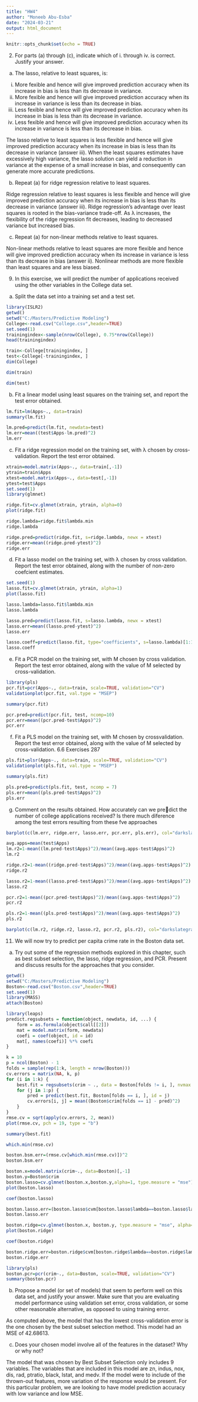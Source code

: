 ---
title: "HW4"
author: "Moneeb Abu-Esba"
date: "2024-03-21"
output: html_document
---

```{r setup, include=FALSE}
knitr::opts_chunk$set(echo = TRUE)
```

2. For parts (a) through (c), indicate which of i. through iv. is correct. Justify your answer.
(a) The lasso, relative to least squares, is:
i. More fexible and hence will give improved prediction accuracy when its increase in bias is less than its decrease in variance.
ii. More fexible and hence will give improved prediction accuracy when its increase in variance is less than its decrease in bias.
iii. Less fexible and hence will give improved prediction accuracy when its increase in bias is less than its decrease in variance.
iv. Less fexible and hence will give improved prediction accuracy when its increase in variance is less than its decrease in bias.

The lasso relative to least squares is less flexible and hence will give improved prediction accuracy when its increase in bias is less than its decrease in variance (answer iii). When the least squares estimates have excessively high variance, the lasso solution can yield a reduction in variance at the expense of a small increase in bias, and consequently can generate more accurate predictions.

(b) Repeat (a) for ridge regression relative to least squares.

Ridge regression relative to least squares is less flexible and hence will give improved prediction accuracy when its increase in bias is less than its decrease in variance (answer iii). Ridge regression’s advantage over least squares is rooted in the bias-variance trade-off. As λ increases, the flexibility of the ridge regression fit decreases, leading to decreased variance but increased bias.

(c) Repeat (a) for non-linear methods relative to least squares.

Non-linear methods relative to least squares are more flexible and hence will give improved prediction accuracy when its increase in variance is less than its decrease in bias (answer ii). Nonlinear methods are more flexible than least squares and are less biased.

9. In this exercise, we will predict the number of applications received using the other variables in the College data set.
(a) Split the data set into a training set and a test set.

```{r}
library(ISLR2)
getwd()
setwd("C:/Masters/Predictive Modeling")
College<-read.csv("College.csv",header=TRUE)
set.seed(1) 
trainingindex<-sample(nrow(College), 0.75*nrow(College))
head(trainingindex)
```

```{r}
train<-College[trainingindex, ]
test<-College[-trainingindex, ]
dim(College)
```
```{r}
dim(train)
```
```{r}
dim(test)
```

(b) Fit a linear model using least squares on the training set, and report the test error obtained.

```{r}
lm.fit=lm(Apps~., data=train)
summary(lm.fit)
```
```{r}
lm.pred=predict(lm.fit, newdata=test)
lm.err=mean((test$Apps-lm.pred)^2)
lm.err

```


(c) Fit a ridge regression model on the training set, with λ chosen by cross-validation. Report the test error obtained.

```{r}
xtrain=model.matrix(Apps~., data=train[,-1])
ytrain=train$Apps
xtest=model.matrix(Apps~., data=test[,-1])
ytest=test$Apps
set.seed(1)
library(glmnet)
```
```{r}
ridge.fit=cv.glmnet(xtrain, ytrain, alpha=0)
plot(ridge.fit)
```
```{r}
ridge.lambda=ridge.fit$lambda.min
ridge.lambda
```

```{r}
ridge.pred=predict(ridge.fit, s=ridge.lambda, newx = xtest)
ridge.err=mean((ridge.pred-ytest)^2)
ridge.err
```


(d) Fit a lasso model on the training set, with λ chosen by cross validation. Report the test error obtained, along with the number of non-zero coefcient estimates.

```{r}
set.seed(1)
lasso.fit=cv.glmnet(xtrain, ytrain, alpha=1)
plot(lasso.fit)
```
```{r}
lasso.lambda=lasso.fit$lambda.min
lasso.lambda
```
```{r}
lasso.pred=predict(lasso.fit, s=lasso.lambda, newx = xtest)
lasso.err=mean((lasso.pred-ytest)^2)
lasso.err
```
```{r}
lasso.coeff=predict(lasso.fit, type="coefficients", s=lasso.lambda)[1:18,]
lasso.coeff
```

(e) Fit a PCR model on the training set, with M chosen by cross validation. Report the test error obtained, along with the value of M selected by cross-validation.

```{r}
library(pls)
pcr.fit=pcr(Apps~., data=train, scale=TRUE, validation="CV")
validationplot(pcr.fit, val.type = "MSEP")
```
```{r}
summary(pcr.fit)
```
```{r}
pcr.pred=predict(pcr.fit, test, ncomp=10)
pcr.err=mean((pcr.pred-test$Apps)^2)
pcr.err
```


(f) Fit a PLS model on the training set, with M chosen by crossvalidation. Report the test error obtained, along with the value of M selected by cross-validation. 6.6 Exercises 287
```{r}
pls.fit=plsr(Apps~., data=train, scale=TRUE, validation="CV")
validationplot(pls.fit, val.type = "MSEP")
```
```{r}
summary(pls.fit)

```

```{r}
pls.pred=predict(pls.fit, test, ncomp = 7)
pls.err=mean((pls.pred-test$Apps)^2)
pls.err
```



(g) Comment on the results obtained. How accurately can we predict the number of college applications received? Is there much diference among the test errors resulting from these fve approaches
```{r}
barplot(c(lm.err, ridge.err, lasso.err, pcr.err, pls.err), col="darkslategray1", xlab="Regression Methods", ylab="Test Error", main="Test Errors for All Methods", names.arg=c("OLS", "Ridge", "Lasso", "PCR", "PLS"))
```
```{r}
avg.apps=mean(test$Apps)
lm.r2=1-mean((lm.pred-test$Apps)^2)/mean((avg.apps-test$Apps)^2)
lm.r2
```
```{r}
ridge.r2=1-mean((ridge.pred-test$Apps)^2)/mean((avg.apps-test$Apps)^2)
ridge.r2
```
```{r}
lasso.r2=1-mean((lasso.pred-test$Apps)^2)/mean((avg.apps-test$Apps)^2)
lasso.r2
```
```{r}
pcr.r2=1-mean((pcr.pred-test$Apps)^2)/mean((avg.apps-test$Apps)^2)
pcr.r2
```
```{r}
pls.r2=1-mean((pls.pred-test$Apps)^2)/mean((avg.apps-test$Apps)^2)
pls.r2
```
```{r}
barplot(c(lm.r2, ridge.r2, lasso.r2, pcr.r2, pls.r2), col="darkslategray2", xlab="Regression Methods", ylab="Test R-Squared", main="Test R-Squared for All Methods", names.arg=c("OLS", "Ridge", "Lasso", "PCR", "PLS"))
```



11. We will now try to predict per capita crime rate in the Boston data set.
(a) Try out some of the regression methods explored in this chapter, such as best subset selection, the lasso, ridge regression, and PCR. Present and discuss results for the approaches that you consider.

```{r}
getwd()
setwd("C:/Masters/Predictive Modeling")
Boston<-read.csv("Boston.csv",header=TRUE)
set.seed(1)
library(MASS)
attach(Boston)
```

```{r}
library(leaps)
predict.regsubsets = function(object, newdata, id, ...) {
    form = as.formula(object$call[[2]])
    mat = model.matrix(form, newdata)
    coefi = coef(object, id = id)
    mat[, names(coefi)] %*% coefi
}

k = 10
p = ncol(Boston) - 1
folds = sample(rep(1:k, length = nrow(Boston)))
cv.errors = matrix(NA, k, p)
for (i in 1:k) {
    best.fit = regsubsets(crim ~ ., data = Boston[folds != i, ], nvmax = p)
    for (j in 1:p) {
        pred = predict(best.fit, Boston[folds == i, ], id = j)
        cv.errors[i, j] = mean((Boston$crim[folds == i] - pred)^2)
    }
}
rmse.cv = sqrt(apply(cv.errors, 2, mean))
plot(rmse.cv, pch = 19, type = "b")
```
```{r}
summary(best.fit)

```
```{r}
which.min(rmse.cv)
```
```{r}
boston.bsm.err=(rmse.cv[which.min(rmse.cv)])^2
boston.bsm.err
```
```{r}
boston.x=model.matrix(crim~., data=Boston)[,-1]
boston.y=Boston$crim
boston.lasso=cv.glmnet(boston.x,boston.y,alpha=1, type.measure = "mse")
plot(boston.lasso)
```
```{r}
coef(boston.lasso)

```
```{r}
boston.lasso.err=(boston.lasso$cvm[boston.lasso$lambda==boston.lasso$lambda.1se])
boston.lasso.err
```
```{r}
boston.ridge=cv.glmnet(boston.x, boston.y, type.measure = "mse", alpha=0)
plot(boston.ridge)
```
```{r}
coef(boston.ridge)

```
```{r}
boston.ridge.err=boston.ridge$cvm[boston.ridge$lambda==boston.ridge$lambda.1se]
boston.ridge.err
```
```{r}
library(pls)
boston.pcr=pcr(crim~., data=Boston, scale=TRUE, validation="CV")
summary(boston.pcr)
```

(b) Propose a model (or set of models) that seem to perform well on this data set, and justify your answer. Make sure that you are evaluating model performance using validation set error, cross validation, or some other reasonable alternative, as opposed to using training error.

As computed above, the model that has the lowest cross-validation error is the one chosen by the best subset selection method. This model had an MSE of 42.68613.

(c) Does your chosen model involve all of the features in the dataset? Why or why not?

The model that was chosen by Best Subset Selection only includes 9 variables. The variables that are included in this model are zn, indus, nox, dis, rad, ptratio, black, lstat, and medv. If the model were to include of the thrown-out features, more variation of the response would be present. For this particular problem, we are looking to have model prediction accuracy with low variance and low MSE.








































